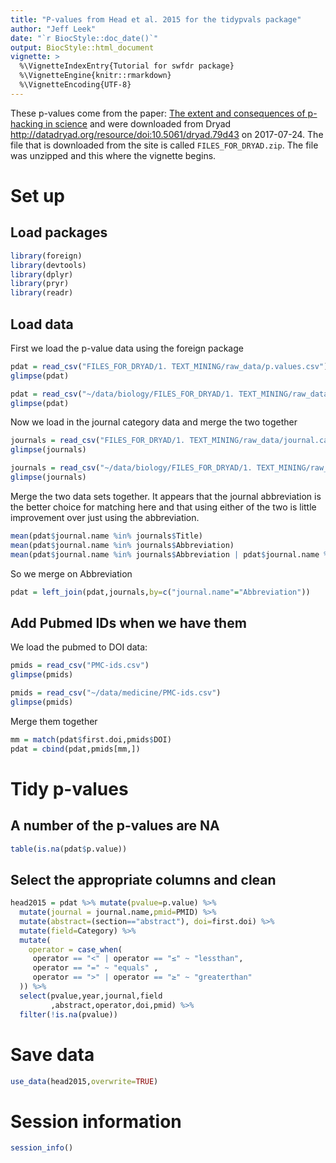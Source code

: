 ```yaml
---
title: "P-values from Head et al. 2015 for the tidypvals package"
author: "Jeff Leek"
date: "`r BiocStyle::doc_date()`"
output: BiocStyle::html_document
vignette: >
  %\VignetteIndexEntry{Tutorial for swfdr package}
  %\VignetteEngine{knitr::rmarkdown}
  %\VignetteEncoding{UTF-8}
---
```


These p-values come from the paper: [The extent and consequences of p-hacking in science](http://journals.plos.org/plosbiology/article?id=10.1371/journal.pbio.1002106) and were downloaded from Dryad [http://datadryad.org/resource/doi:10.5061/dryad.79d43](http://datadryad.org/resource/doi:10.5061/dryad.79d43) on 2017-07-24. The file that is downloaded from the site is called
`FILES_FOR_DRYAD.zip`. The file was unzipped and this where the vignette begins. 

# Set up

## Load packages

```r
library(foreign)
library(devtools)
library(dplyr)
library(pryr)
library(readr)
```

## Load data

First we load the p-value data using the foreign package

```r
pdat = read_csv("FILES_FOR_DRYAD/1. TEXT_MINING/raw_data/p.values.csv")
glimpse(pdat)
```

```r
pdat = read_csv("~/data/biology/FILES_FOR_DRYAD/1. TEXT_MINING/raw_data/p.values.csv")
glimpse(pdat)
```

Now we load in the journal category data and merge the two together

```r
journals = read_csv("FILES_FOR_DRYAD/1. TEXT_MINING/raw_data/journal.categories.csv")
glimpse(journals)
```

```r
journals = read_csv("~/data/biology/FILES_FOR_DRYAD/1. TEXT_MINING/raw_data/journal.categories.csv")
glimpse(journals)
```


Merge the two data sets together. It appears that the journal abbreviation is the better choice for matching here and that using either of the two is little improvement over just using the abbreviation. 

```r
mean(pdat$journal.name %in% journals$Title)
mean(pdat$journal.name %in% journals$Abbreviation)
mean(pdat$journal.name %in% journals$Abbreviation | pdat$journal.name %in% journals$Title)
```


So we merge on Abbreviation

```r
pdat = left_join(pdat,journals,by=c("journal.name"="Abbreviation"))
```


## Add Pubmed IDs when we have them

We load the pubmed to DOI data:

```r
pmids = read_csv("PMC-ids.csv")
glimpse(pmids)
```


```r
pmids = read_csv("~/data/medicine/PMC-ids.csv")
glimpse(pmids)
```


Merge them together 

```r
mm = match(pdat$first.doi,pmids$DOI)
pdat = cbind(pdat,pmids[mm,])
```


# Tidy p-values


## A number of the p-values are NA

```r
table(is.na(pdat$p.value))
```

 
 
## Select the appropriate columns and clean

```r
head2015 = pdat %>% mutate(pvalue=p.value) %>%
  mutate(journal = journal.name,pmid=PMID) %>%
  mutate(abstract=(section=="abstract"), doi=first.doi) %>%
  mutate(field=Category) %>%
  mutate(
    operator = case_when(
     operator == "<" | operator == "≤" ~ "lessthan",
     operator == "=" ~ "equals" ,
     operator == ">" | operator == "≥" ~ "greaterthan"
  )) %>%
  select(pvalue,year,journal,field
         ,abstract,operator,doi,pmid) %>%
  filter(!is.na(pvalue))
```


# Save data

```r
use_data(head2015,overwrite=TRUE)
```

# Session information


```r
session_info()
```

